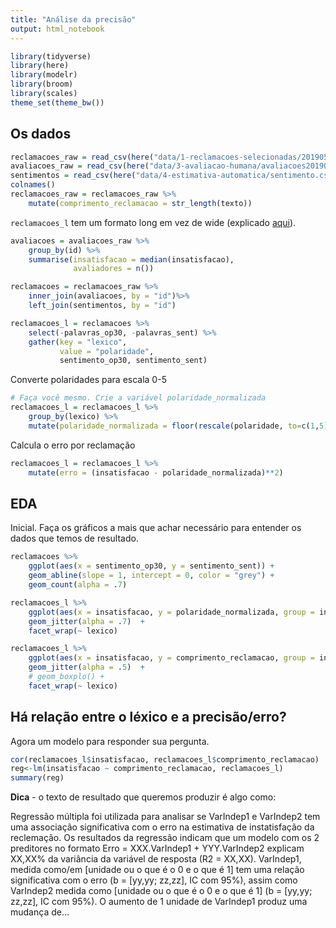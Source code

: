 ```yaml
---
title: "Análise da precisão"
output: html_notebook
---
```


```r
library(tidyverse)
library(here)
library(modelr)
library(broom)
library(scales)
theme_set(theme_bw())
```

## Os dados

```r
reclamacoes_raw = read_csv(here("data/1-reclamacoes-selecionadas/20190515-reclamacoes-selecionadas.csv"))
avaliacoes_raw = read_csv(here("data/3-avaliacao-humana/avaliacoes20190515.csv"), col_names = c("matricula", "id", "insatisfacao"), skip=1)
sentimentos = read_csv(here("data/4-estimativa-automatica/sentimento.csv"))
colnames()
reclamacoes_raw = reclamacoes_raw %>% 
    mutate(comprimento_reclamacao = str_length(texto))
```

`reclamacoes_l` tem um formato long em vez de wide (explicado [aqui](https://sejdemyr.github.io/r-tutorials/basics/wide-and-long/)).

```r
avaliacoes = avaliacoes_raw %>% 
    group_by(id) %>% 
    summarise(insatisfacao = median(insatisfacao), 
              avaliadores = n())

reclamacoes = reclamacoes_raw %>% 
    inner_join(avaliacoes, by = "id")%>% 
    left_join(sentimentos, by = "id")

reclamacoes_l = reclamacoes %>%  
    select(-palavras_op30, -palavras_sent) %>% 
    gather(key = "lexico", 
           value = "polaridade", 
           sentimento_op30, sentimento_sent)

```

Converte polaridades para escala 0-5

```r
# Faça você mesmo. Crie a variável polaridade_normalizada
reclamacoes_l = reclamacoes_l %>%
    group_by(lexico) %>%
    mutate(polaridade_normalizada = floor(rescale(polaridade, to=c(1,5))))
```

Calcula o erro por reclamação

```r
reclamacoes_l = reclamacoes_l %>% 
    mutate(erro = (insatisfacao - polaridade_normalizada)**2)
```


## EDA

Inicial. Faça os gráficos a mais que achar necessário para entender os dados que temos de resultado.

```r
reclamacoes %>% 
    ggplot(aes(x = sentimento_op30, y = sentimento_sent)) + 
    geom_abline(slope = 1, intercept = 0, color = "grey") + 
    geom_count(alpha = .7) 
```

```r
reclamacoes_l %>% 
    ggplot(aes(x = insatisfacao, y = polaridade_normalizada, group = insatisfacao)) + 
    geom_jitter(alpha = .7)  + 
    facet_wrap(~ lexico)

reclamacoes_l %>% 
    ggplot(aes(x = insatisfacao, y = comprimento_reclamacao, group = insatisfacao)) + 
    geom_jitter(alpha = .5)  +
    # geom_boxplo() + 
    facet_wrap(~ lexico)
```


## Há relação entre o léxico e a precisão/erro?

Agora um modelo para responder sua pergunta.

```r
cor(reclamacoes_l$insatisfacao, reclamacoes_l$comprimento_reclamacao)
reg<-lm(insatisfacao ~ comprimento_reclamacao, reclamacoes_l)
summary(reg)

```

**Dica** - o texto de resultado que queremos produzir é algo como: 

Regressão múltipla foi utilizada para analisar se VarIndep1 e VarIndep2 tem uma associação significativa com o erro na estimativa de instatisfação da reclemação. Os resultados da regressão indicam que um modelo com os 2 preditores no formato Erro = XXX.VarIndep1 + YYY.VarIndep2 explicam XX,XX% da variância da variável de resposta (R2 = XX,XX). VarIndep1, medida como/em [unidade ou o que é o 0 e o que é 1] tem uma relação significativa com o erro (b = [yy,yy;  zz,zz], IC com 95%), assim como VarIndep2 medida como [unidade ou o que é o 0 e o que é 1] (b = [yy,yy;  zz,zz], IC com 95%). O aumento de 1 unidade de VarIndep1 produz uma mudança de...

